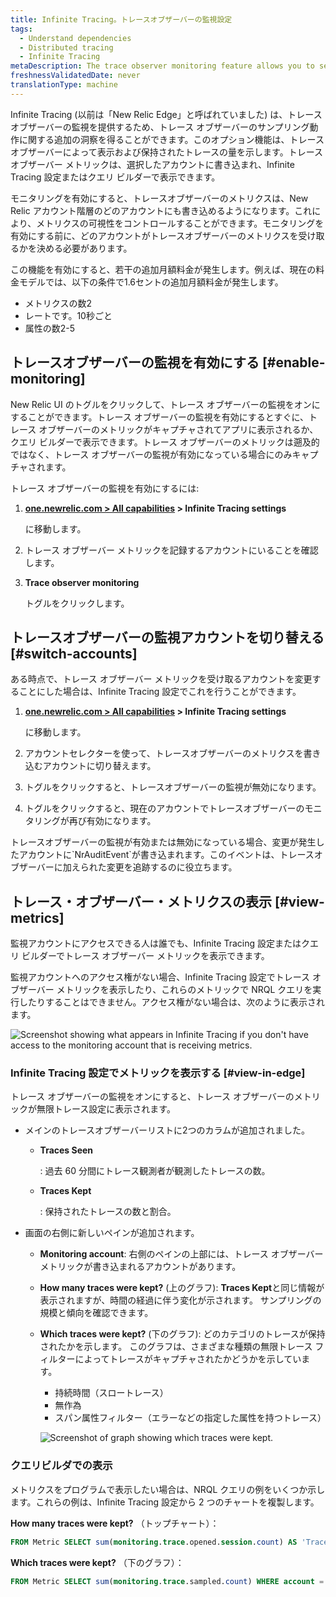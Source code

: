 ```yaml
---
title: Infinite Tracing。トレースオブザーバーの監視設定
tags:
  - Understand dependencies
  - Distributed tracing
  - Infinite Tracing
metaDescription: The trace observer monitoring feature allows you to see if New Relic is handling your traces as you expect.
freshnessValidatedDate: never
translationType: machine
---
```




Infinite Tracing (以前は「New Relic Edge」と呼ばれていました) は、トレース オブザーバーの監視を提供するため、トレース オブザーバーのサンプリング動作に関する追加の洞察を得ることができます。このオプション機能は、トレース オブザーバーによって表示および保持されたトレースの量を示します。トレース オブザーバー メトリックは、選択したアカウントに書き込まれ、Infinite Tracing 設定またはクエリ ビルダーで表示できます。

モニタリングを有効にすると、トレースオブザーバーのメトリクスは、New Relic アカウント階層のどのアカウントにも書き込めるようになります。これにより、メトリクスの可視性をコントロールすることができます。モニタリングを有効にする前に、どのアカウントがトレースオブザーバーのメトリクスを受け取るかを決める必要があります。

<Callout variant="tip">
  この機能を有効にすると、若干の追加月額料金が発生します。例えば、現在の料金モデルでは、以下の条件で1.6セントの追加月額料金が発生します。

  * メトリクスの数2
  * レートです。10秒ごと
  * 属性の数2-5
</Callout>

## トレースオブザーバーの監視を有効にする [#enable-monitoring]

New Relic UI のトグルをクリックして、トレース オブザーバーの監視をオンにすることができます。トレース オブザーバーの監視を有効にするとすぐに、トレース オブザーバーのメトリックがキャプチャされてアプリに表示されるか、クエリ ビルダーで表示できます。トレース オブザーバーのメトリックは遡及的ではなく、トレース オブザーバーの監視が有効になっている場合にのみキャプチャされます。

トレース オブザーバーの監視を有効にするには:

1. <DNT>**[one.newrelic.com > All capabilities](https://one.newrelic.com/all-capabilities) > Infinite Tracing settings**</DNT>

   に移動します。

2. トレース オブザーバー メトリックを記録するアカウントにいることを確認します。

3. <DNT>**Trace observer monitoring**</DNT>

   トグルをクリックします。

## トレースオブザーバーの監視アカウントを切り替える [#switch-accounts]

ある時点で、トレース オブザーバー メトリックを受け取るアカウントを変更することにした場合は、Infinite Tracing 設定でこれを行うことができます。

1. <DNT>**[one.newrelic.com > All capabilities](https://one.newrelic.com/all-capabilities) > Infinite Tracing settings**</DNT>

   に移動します。

2. アカウントセレクターを使って、トレースオブザーバーのメトリクスを書き込むアカウントに切り替えます。

3. トグルをクリックすると、トレースオブザーバーの監視が無効になります。

4. トグルをクリックすると、現在のアカウントでトレースオブザーバーのモニタリングが再び有効になります。

<Callout variant="tip">
  トレースオブザーバーの監視が有効または無効になっている場合、変更が発生したアカウントに`NrAuditEvent`が書き込まれます。このイベントは、トレースオブザーバーに加えられた変更を追跡するのに役立ちます。
</Callout>

## トレース・オブザーバー・メトリクスの表示 [#view-metrics]

監視アカウントにアクセスできる人は誰でも、Infinite Tracing 設定またはクエリ ビルダーでトレース オブザーバー メトリックを表示できます。

監視アカウントへのアクセス権がない場合、Infinite Tracing 設定でトレース オブザーバー メトリックを表示したり、これらのメトリックで NRQL クエリを実行したりすることはできません。アクセス権がない場合は、次のように表示されます。

<img
  title="Screenshot showing what appears in Infinite Tracing settings if you don't have access to the monitoring account that is receiving metrics."
  alt="Screenshot showing what appears in Infinite Tracing if you don't have access to the monitoring account that is receiving metrics."
  src={distributedtracingTraceMonitoringToggle}
/>

### Infinite Tracing 設定でメトリックを表示する [#view-in-edge]

トレース オブザーバーの監視をオンにすると、トレース オブザーバーのメトリックが無限トレース設定に表示されます。

* メインのトレースオブザーバーリストに2つのカラムが追加されました。

  * <DNT>**Traces Seen**</DNT>

    : 過去 60 分間にトレース観測者が観測したトレースの数。

  * <DNT>**Traces Kept**</DNT>

    : 保持されたトレースの数と割合。

* 画面の右側に新しいペインが追加されます。

  * <DNT>**Monitoring account**</DNT>: 右側のペインの上部には、トレース オブザーバー メトリックが書き込まれるアカウントがあります。

  * <DNT>**How many traces were kept?**</DNT> (上のグラフ): <DNT>**Traces Kept**</DNT>と同じ情報が表示されますが、時間の経過に伴う変化が示されます。 サンプリングの規模と傾向を確認できます。

  * <DNT>**Which traces were kept?**</DNT> (下のグラフ): どのカテゴリのトレースが保持されたかを示します。 このグラフは、さまざまな種類の無限トレース フィルターによってトレースがキャプチャされたかどうかを示しています。

    * 持続時間（スロートレース）
    * 無作為
    * スパン属性フィルター（エラーなどの指定した属性を持つトレース）

    <img
      title="Screenshot of graph showing which traces were kept."
      alt="Screenshot of graph showing which traces were kept."
      src={distributedtracingHowManyTracesKept}
    />

### クエリビルダでの表示

メトリクスをプログラムで表示したい場合は、NRQL クエリの例をいくつか示します。これらの例は、Infinite Tracing 設定から 2 つのチャートを複製します。

<DNT>**How many traces were kept?**</DNT> （トップチャート）：

```sql
FROM Metric SELECT sum(monitoring.trace.opened.session.count) AS 'Traces seen', sum(monitoring.trace.sampled.count) AS 'Traces kept' WHERE account = INSERT_THE_MONITORING_ACCOUNT_ID TIMESERIES
```

<DNT>**Which traces were kept?**</DNT> （下のグラフ）：

```sql
FROM Metric SELECT sum(monitoring.trace.sampled.count) WHERE account = INSERT_THE_MONITORING_ACCOUNT_ID AND newRelic.traceFilter.type IS NOT NULL FACET newRelic.traceFilter.type LIMIT 3 TIMESERIES
```